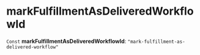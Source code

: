 
# markFulfillmentAsDeliveredWorkflowId

 `Const` **markFulfillmentAsDeliveredWorkflowId**: `"mark-fulfillment-as-delivered-workflow"`
